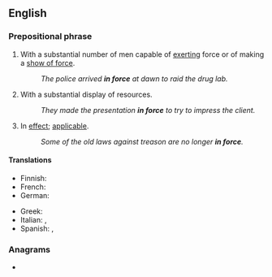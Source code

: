 {{also|inforce}}
==English==

===Prepositional phrase===
{{en-PP}}

# With a substantial number of men capable of [[exerting]] force or of making a [[show of force]].
#: ''The police arrived '''in force''' at dawn to raid the drug lab.''
# With a substantial display of resources.
#: ''They made the presentation '''in force''' to try to impress the client.''
# {{lb|en|law|insurance}} In [[effect]]; [[applicable]].
#: ''Some of the old laws against treason are no longer '''in force'''.''

====Translations====
{{trans-top|applicable}}
* Finnish: {{t|fi|voimassa}}
* French: {{t+|fr|en vigueur}}
* German: {{t+|de|in Kraft}}
{{trans-mid}}
* Greek: {{t|el|εν ισχύι}}
* Italian: {{t+|it|vigente}}, {{t|it|in vigore}}
* Spanish: {{t|es|en vigor}}, {{t+|es|vigente}}
{{trans-bottom}}

===Anagrams===
* {{anagrams|en|a=cefinor|conifer|fir-cone|force in}}